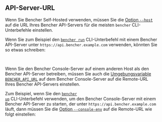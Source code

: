 
## API-Server-URL

Wenn Sie Bencher Self-Hosted verwenden, müssen Sie die [Option `--host`][host option] auf die URL Ihres Bencher API-Servers für die meisten `bencher` CLI-Unterbefehle einstellen.

Wenn Sie zum Beispiel den <code><a href="/de/docs/explanation/bencher-run/">bencher run</a></code> CLI-Unterbefehl mit einem Bencher API-Server unter `https://api.bencher.example.com` verwenden, könnten Sie so etwas schreiben:

<BencherRunCode />

<br />

Wenn Sie den Bencher Console-Server auf einem anderen Host als den Bencher API-Server betreiben, müssen Sie auch die [Umgebungsvariable `BENCHER_API_URL`][bencher api url environment variable] auf dem Bencher Console-Server auf die Remote-URL Ihres Bencher API-Servers einstellen.

Zum Beispiel, wenn Sie den <code><a href="/de/docs/reference/bencher-compose/#bencher-up">bencher up</a></code> CLI-Unterbefehl verwenden, um den Bencher Console-Server mit einem Bencher API-Server zu starten, der unter `https://api.bencher.example.com` läuft, dann müssen Sie die [Option `--console-env`][console env option] auf die Remote-URL wie folgt einstellen:

<BencherUpCode />

[host option]: /de/docs/explanation/bencher-run/#--host-url
[bencher api url environment variable]: /de/docs/reference/console-config/
[console env option]: /de/docs/reference/bencher-compose/#--console-env-key_value